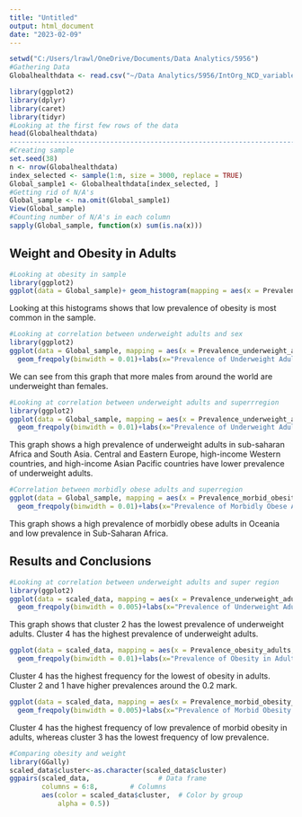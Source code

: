---
title: "Untitled"
output: html_document
date: "2023-02-09"
---

```{r}
setwd("C:/Users/lrawl/OneDrive/Documents/Data Analytics/5956")
#Gathering Data
Globalhealthdata <- read.csv("~/Data Analytics/5956/IntOrg_NCD_variables_2022_02_02.csv")
```

```{r}
library(ggplot2)
library(dplyr)
library(caret)
library(tidyr)
#Looking at the first few rows of the data
head(Globalhealthdata)
-----------------------------------------------------------------------------------
#Creating sample
set.seed(38)
n <- nrow(Globalhealthdata)
index_selected <- sample(1:n, size = 3000, replace = TRUE)
Global_sample1 <- Globalhealthdata[index_selected, ]
#Getting rid of N/A's
Global_sample <- na.omit(Global_sample1)
View(Global_sample)
#Counting number of N/A's in each column
sapply(Global_sample, function(x) sum(is.na(x)))
```

## Weight and Obesity in Adults

```{r}
#Looking at obesity in sample
library(ggplot2)
ggplot(data = Global_sample)+ geom_histogram(mapping = aes(x = Prevalence_obesity_adults))+ labs(x="Prevalence of Obesity in Adults", y="Frequency", title = "Histogram of the Prevalence of Obesity in Adults")
```

Looking at this histograms shows that low prevalence of obesity is most common in the sample.

```{r}
#Looking at correlation between underweight adults and sex
library(ggplot2)
ggplot(data = Global_sample, mapping = aes(x = Prevalence_underweight_adults, colour = Sex)) +
  geom_freqpoly(binwidth = 0.01)+labs(x="Prevalence of Underweight Adults", y="Frequency", title="Graph showing the Prevalence of Underweight Adults")

```

We can see from this graph that more males from around the world are underweight than females.

```{r}
#Looking at correlation between underweight adults and superrregion
library(ggplot2)
ggplot(data = Global_sample, mapping = aes(x = Prevalence_underweight_adults, colour = Superregion)) +
  geom_freqpoly(binwidth = 0.01)+labs(x="Prevalence of Underweight Adults", y="Frequency", title="Prevalence of Underweight Adults by Superregion")
```

This graph shows a high prevalence of underweight adults in sub-saharan Africa and South Asia. Central and Eastern Europe, high-income Western countries, and high-income Asian Pacific countries have lower prevalence of underweight adults.

```{r}
#Correlation between morbidly obese adults and superregion
ggplot(data = Global_sample, mapping = aes(x = Prevalence_morbid_obesity_adults, colour = Superregion)) +
  geom_freqpoly(binwidth = 0.01)+labs(x="Prevalence of Morbidly Obese Adults",title = "Prevelence of Morbidly Obese Adults in Differing Superregions", y="Frequency")
```

This graph shows a high prevalence of morbidly obese adults in Oceania and low prevalence in Sub-Saharan Africa.



## Results and Conclusions

```{r}
#Looking at correlation between underweight adults and super region
library(ggplot2)
ggplot(data = scaled_data, mapping = aes(x = Prevalence_underweight_adults, colour = factor(cluster))) +scale_color_discrete(name = "Cluster")+
  geom_freqpoly(binwidth = 0.005)+labs(x="Prevalence of Underweight Adults", y="Frequency", title="Prevalence of Underweight Adults by Cluster")
```
This graph shows that cluster 2 has the lowest prevalence of underweight adults. Cluster 4 has the highest prevalence of underweight adults.


```{r}
ggplot(data = scaled_data, mapping = aes(x = Prevalence_obesity_adults, colour = factor(cluster))) +scale_color_discrete(name = "Cluster")+
  geom_freqpoly(binwidth = 0.01)+labs(x="Prevalence of Obesity in Adults", y="Frequency", title="Prevalence of Obesity in Adults by Cluster")
```
Cluster 4 has the highest frequency for the lowest of obesity in adults. Cluster 2 and 1 have higher prevalences around the 0.2 mark.

```{r}
ggplot(data = scaled_data, mapping = aes(x = Prevalence_morbid_obesity_adults, colour = factor(cluster))) +scale_color_discrete(name = "Cluster")+
  geom_freqpoly(binwidth = 0.005)+labs(x="Prevalence of Morbid Obesity in Adults", y="Frequency", title="Prevalence of Morbid Obesity in by Cluster")
```
Cluster 4 has the highest frequency of low prevalence of morbid obesity in adults, whereas cluster 3 has the lowest frequency of low prevalence. 

```{r}
#Comparing obesity and weight
library(GGally)
scaled_data$cluster<-as.character(scaled_data$cluster)
ggpairs(scaled_data,                 # Data frame
        columns = 6:8,        # Columns
        aes(color = scaled_data$cluster,  # Color by group 
            alpha = 0.5))
```

